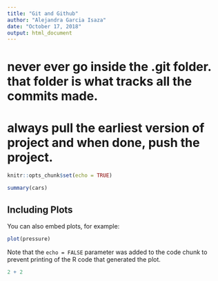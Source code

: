 ```yaml
---
title: "Git and Github"
author: "Alejandra Garcia Isaza"
date: "October 17, 2018"
output: html_document
---
```



# never ever go inside the .git folder. that folder is what tracks all the commits made. 

# always pull the earliest version of project and when done, push the project.

```r
knitr::opts_chunk$set(echo = TRUE)
```



```r
summary(cars)
```

## Including Plots

You can also embed plots, for example:

```r
plot(pressure)
```

Note that the `echo = FALSE` parameter was added to the code chunk to prevent printing of the R code that generated the plot.
```r
2 + 2
```
